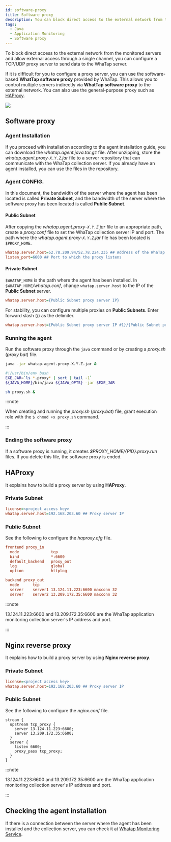 ```yaml
---
id: software-proxy
title: Software proxy
description: You can block direct access to the external network from the monitored servers and allow external access through a single channel.
tags:
  - Java
  - Application Monitoring
  - Software proxy
---
```


To block direct access to the external network from the monitored servers and allow external access through a single channel, you can configure a TCP/UDP proxy server to send data to the WhaTap server.

If it is difficult for you to configure a proxy server, you can use the software-based **WhatTap software proxy** provided by WhaTap. 
This allows you to control multiple servers indirectly via **WhatTap software proxy** to the external network. You can also use the general-purpose proxy such as [HAProxy](https://www.haproxy.org).

![](/img/software_proxy.jpg)

## Software proxy

### Agent Installation

If you proceed with installation according to the agent installation guide, you can download the _whatap.agent.java.tar.gz_ file. After unzipping, store the _whatap.agent.proxy-`X.Y.Z`.jar_ file to a server repository that can communicate with the WhaTap collection server. If you already have an agent installed, you can use the files in the repository.

### Agent CONFIG.

In this document, the bandwidth of the server where the agent has been located is called **Private Subnet**, and the bandwidth of the server where the software proxy has been located is called **Public Subnet**.

#### Public Subnet

After copying the _whatap.agent.proxy-`X.Y.Z`.jar_ file to an appropriate path, create a _proxy.conf_ file to set the WhaTap collection server IP and port. The path where the _whatap.agent.proxy-`X.Y.Z`.jar_ file has been located is `$PROXY_HOME`.

```ini title='$PROXY_HOME/proxy.conf'
whatap.server.host=52.78.209.94/52.78.224.235 ## Address of the WhaTap application monitoring collection server
listen_port=6600 ## Port to which the proxy listens
```

#### Private Subnet

`$WHATAP_HOME` is the path where the agent has been installed. In `$WHATAP_HOME`_/whatap.conf_, change `whatap.server.host` to the IP of the **Public Subnet** server.

```ini title='$WHATAP_HOME/whatap.conf'
whatap.server.host={Public Subnet proxy server IP}
```

For stability, you can configure multiple proxies on **Public Subnets**. Enter forward slash (/) as the delimiter.

```ini title='$WHATAP_HOME/whatap.conf'
whatap.server.host={Public Subnet proxy server IP #1}/{Public Subnet proxy server IP #2} 
```

### Running the agent

Run the software proxy through the `java` command or by creating a _proxy.sh_ (_proxy.bat_) file.

```bash title='java command'
java -jar whatap.agent.proxy-X.Y.Z.jar &
```

```bash title='proxy.sh (Windows: proxy.bat)'
#!/usr/bin/env bash 
EXE_JAR=`ls *.proxy* | sort | tail -1` 
${JAVA_HOME}/bin/java ${JAVA_OPTS} -jar $EXE_JAR
```

```bash
sh proxy.sh &
```

:::note

When creating and running the _proxy.sh_ (_proxy.bat_) file, grant execution role with the `$ chmod +x proxy.sh` command.

:::

### Ending the software proxy

If a software proxy is running, it creates _$PROXY_HOME/{PID}.proxy.run_ files. If you delete this file, the software proxy is ended.

## HAProxy

It explains how to build a proxy server by using **HAProxy**.

### Private Subnet

```ini title='$WHATAP_HOME/whatap.conf'
license=<project access key>
whatap.server.host=192.168.203.60 ## Proxy server IP
```

### Public Subnet

See the following to configure the _haproxy.cfg_ file.

```ini title='/etc/haproxy/haproxy.cfg'
frontend proxy_in
  mode              tcp
  bind              *:6600
  default_backend   proxy_out
  log               global
  option            httplog

backend proxy_out
  mode      tcp
  server    server1 13.124.11.223:6600 maxconn 32 
  server    server2 13.209.172.35:6600 maxconn 32
```

:::note

13.124.11.223:6600 and 13.209.172.35:6600 are the WhaTap application monitoring collection server's IP address and port.

:::

## Nginx reverse proxy

It explains how to build a proxy server by using **Nginx reverse proxy**.

### Private Subnet

```ini title='$WHATAP_HOME/whatap.conf'
license=<project access key>
whatap.server.host=192.168.203.60 ## Proxy server IP
```

### Public Subnet

See the following to configure the _nginx.conf_ file.

```apacheconf title='/etc/nginx/nginx.conf'
stream {
  upstream tcp_proxy {
    server 13.124.11.223:6600;
    server 13.209.172.35:6600;
  }
  server {
    listen 6600;
    proxy_pass tcp_proxy;
  }
}
```

:::note

13.124.11.223:6600 and 13.209.172.35:6600 are the WhaTap application monitoring collection server's IP address and port.

:::

## Checking the agent installation

If there is a connection between the server where the agent has been installed and the collection server, you can check it at [Whatap Monitoring Service](https://service.whatap.io).
